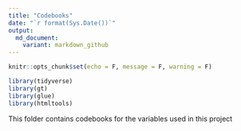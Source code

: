 ```yaml
---
title: "Codebooks"
date: "`r format(Sys.Date())`"
output: 
  md_document:
    variant: markdown_github
---
```


```r
knitr::opts_chunk$set(echo = F, message = F, warning = F)

library(tidyverse)
library(gt)
library(glue)
library(htmltools)
```

This folder contains codebooks for the variables used in this project